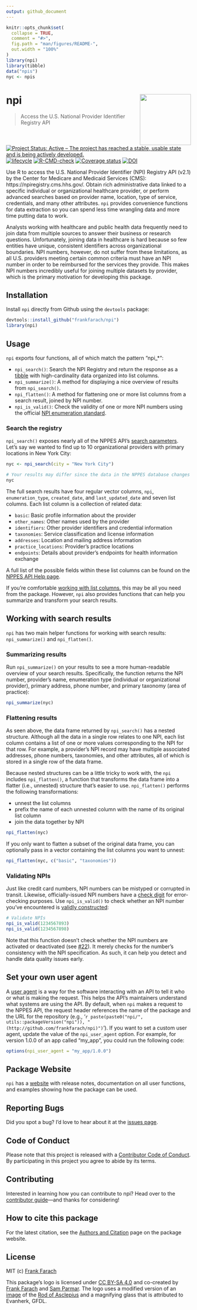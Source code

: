 ```yaml
---
output: github_document
---
```


<!-- README.md is generated from README.Rmd. Please edit that file -->

```r
knitr::opts_chunk$set(
  collapse = TRUE,
  comment = "#>",
  fig.path = "man/figures/README-",
  out.width = "100%"
)
library(npi)
library(tibble)
data("npis")
nyc <- npis
```

# npi <img src="man/figures/logo.png" align="right" height="139" />

> Access the U.S. National Provider Identifier Registry API
  
<!-- badges: start -->
  [![Project Status: Active – The project has reached a stable, usable state and is being actively developed.](https://www.repostatus.org/badges/latest/active.svg)](https://www.repostatus.org/#active)
  [![lifecycle](https://img.shields.io/badge/lifecycle-maturing-blue.svg)](https://lifecycle.r-lib.org/articles/stages.html)
  [![R-CMD-check](https://github.com/frankfarach/npi/workflows/R-CMD-check/badge.svg)](https://github.com/frankfarach/npi/actions)
  [![Coverage status](https://codecov.io/gh/frankfarach/npi/branch/master/graph/badge.svg)](https://codecov.io/github/frankfarach/npi?branch=master)
  [![DOI](https://zenodo.org/badge/122857655.svg)](https://zenodo.org/badge/latestdoi/122857655)
<!-- badges: end -->

Use R to access the U.S. National Provider Identifier (NPI) Registry API (v2.1) by the Center for Medicare and Medicaid Services (CMS): https://npiregistry.cms.hhs.gov/. Obtain rich administrative data linked to a specific individual or organizational healthcare provider, or perform advanced searches based on provider name, location, type of service, credentials, and many other attributes. `npi` provides convenience functions for data extraction so you can spend less time wrangling data and more time putting data to work.

Analysts working with healthcare and public health data frequently need to join data from multiple sources to answer their business or research questions. Unfortunately, joining data in healthcare is hard because so few entities have unique, consistent identifiers across organizational boundaries. NPI numbers, however, do not suffer from these limitations, as all U.S. providers meeting certain common criteria must have an NPI number in order to be reimbursed for the services they provide. This makes NPI numbers incredibly useful for joining multiple datasets by provider, which is the primary motivation for developing this package.

## Installation

Install `npi` directly from Github using the `devtools` package:

```r
devtools::install_github("frankfarach/npi")
library(npi)
```

## Usage

`npi` exports four functions, all of which match the pattern "npi_*":

 * `npi_search()`: Search the NPI Registry and return the response as a [tibble](https://tibble.tidyverse.org/) with high-cardinality data organized into list columns.
 * `npi_summarize()`: A method for displaying a nice overview of results from `npi_search()`.
 * `npi_flatten()`: A method for flattening one or more list columns from a search result, joined by NPI number.
 * `npi_is_valid()`: Check the validity of one or more NPI numbers using the official [NPI enumeration standard](https://www.cms.gov/Regulations-and-Guidance/Administrative-Simplification/NationalProvIdentStand/Downloads/NPIcheckdigit.pdf).

### Search the registry

`npi_search()` exposes nearly all of the NPPES API's [search parameters](https://npiregistry.cms.hhs.gov/registry/help-api). Let's say we wanted to find up to 10 organizational providers with primary locations in New York City:

```r
nyc <- npi_search(city = "New York City")
```
```r
# Your results may differ since the data in the NPPES database changes over time
nyc
```

The full search results have four regular vector columns, `npi`, `enumeration_type`, `created_date`, and `last_updated_date` and seven list columns. Each list column is a collection of related data:

 * `basic`: Basic profile information about the provider
 * `other_names`: Other names used by the provider
 * `identifiers`: Other provider identifiers and credential information
 * `taxonomies`: Service classification and license information
 * `addresses`: Location and mailing address information
 * `practice_locations`: Provider's practice locations
 * `endpoints`: Details about provider's endpoints for health information exchange

A full list of the possible fields within these list columns can be found on the [NPPES API Help page](https://npiregistry.cms.hhs.gov/registry/Json-Conversion-Field-Map).

If you're comfortable [working with list columns](https://r4ds.had.co.nz/many-models.html), this may be all you need from the package. However, `npi` also provides functions that can help you summarize and transform your search results.

## Working with search results

`npi` has two main helper functions for working with search results: `npi_summarize()` and `npi_flatten()`.

### Summarizing results

Run `npi_summarize()` on your results to see a more human-readable overview of your search results. Specifically, the function returns the NPI number, provider's name, enumeration type (individual or organizational provider), primary address, phone number, and primary taxonomy (area of practice):

```r
npi_summarize(nyc)
```

### Flattening results 

As seen above, the data frame returned by `npi_search()` has a nested structure. Although all the data in a single row relates to one NPI, each list column contains a list of one or more values corresponding to the NPI for that row. For example, a provider's NPI record may have multiple associated addresses, phone numbers, taxonomies, and other attributes, all of which is stored in a single row of the data frame.

Because nested structures can be a little tricky to work with, the `npi` includes `npi_flatten()`, a function that transforms the data frame into a flatter (i.e., unnested) structure that's easier to use. `npi_flatten()` performs the following transformations:

  * unnest the list columns
  * prefix the name of each unnested column with the name of its original list column
  * join the data together by NPI

```r
npi_flatten(nyc)
```

If you only want to flatten a subset of the original data frame, you can optionally pass in a vector containing the list columns you want to unnest:

```r
npi_flatten(nyc, c("basic", "taxonomies"))
```


### Validating NPIs

Just like credit card numbers, NPI numbers can be mistyped or corrupted in transit. Likewise, officially-issued NPI numbers have a [check digit](https://en.wikipedia.org/wiki/Check_digit) for error-checking purposes. Use `npi_is_valid()` to check whether an NPI number you've encountered is [validly constructed](https://www.cms.gov/Regulations-and-Guidance/Administrative-Simplification/NationalProvIdentStand/Downloads/NPIcheckdigit.pdf):

```r
# Validate NPIs
npi_is_valid(1234567893)
npi_is_valid(1234567898)
```

Note that this function doesn't check whether the NPI numbers are activated or deactivated (see [#22](https://github.com/frankfarach/npi/issues/22#issuecomment-787642817)). It merely checks for the number's consistency with the NPI specification. As such, it can help you detect and handle data quality issues early.


## Set your own user agent

A [user agent](https://en.wikipedia.org/wiki/User_agent) is a way for the software interacting with an API to tell it who or what is making the request. This helps the API's maintainers understand what systems are using the API. By default, when `npi` makes a request to the NPPES API, the request header references the name of the package and the URL for the repository (e.g., '`r paste(paste0("npi/", utils::packageVersion("npi")), "(http://github.com/frankfarach/npi)")`'). If you want to set a custom user agent, update the value of the `npi_user_agent` option. For example, for version 1.0.0 of an app called "my_app", you could run the following code:

```r
options(npi_user_agent = "my_app/1.0.0")
```

## Package Website

`npi` has a [website](https://frankfarach.github.io/npi/) with release notes, documentation on all user functions, and examples showing how the package can be used.

## Reporting Bugs

Did you spot a bug? I'd love to hear about it at the [issues page](https://github.com/frankfarach/npi/issues).

## Code of Conduct

Please note that this project is released with a [Contributor Code of Conduct](CODE_OF_CONDUCT.md). By participating in this project you agree to abide by its terms.

## Contributing

Interested in learning how you can contribute to npi? Head over to the [contributor guide](CONTRIBUTING.md)&mdash;and thanks for considering!

## How to cite this package

For the latest citation, see the [Authors and Citation](https://frankfarach.github.io/npi/authors.html#citation) page on the package website.

## License

MIT (c) [Frank Farach](https://github.com/frankfarach)

This package's logo is licensed under [CC BY-SA 4.0](https://creativecommons.org/licenses/by-sa/4.0/deed.en) and co-created by [Frank Farach](https://github.com/frankfarach) and [Sam Parmar](https://github.com/parmsam). The logo uses a modified version of an [image](https://commons.wikimedia.org/wiki/File:Rod_of_Asclepius_(Search).svg) of the [Rod of Asclepius](https://en.wikipedia.org/wiki/Rod_of_Asclepius) and a magnifying glass that is attributed to Evanherk, GFDL.
